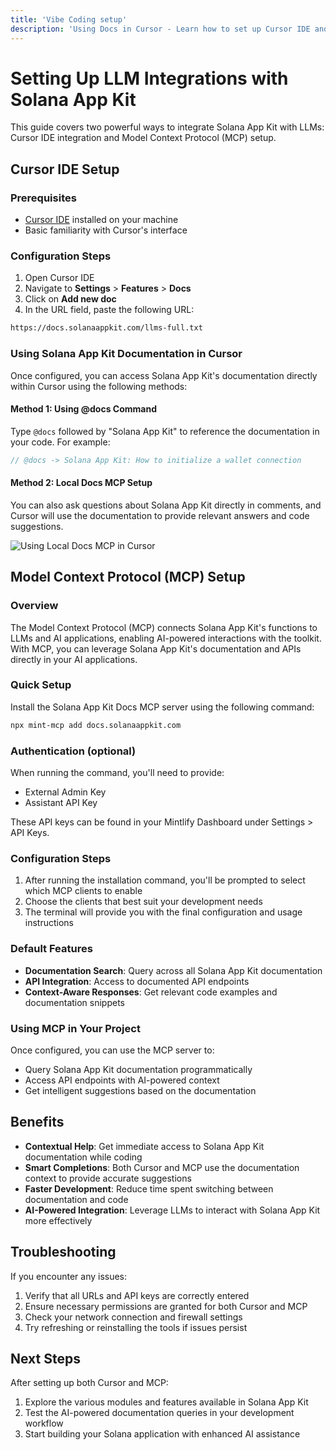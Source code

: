 ```yaml
---
title: 'Vibe Coding setup'
description: 'Using Docs in Cursor - Learn how to set up Cursor IDE and MCP with Solana App Kit documentation'
---
```


# Setting Up LLM Integrations with Solana App Kit

This guide covers two powerful ways to integrate Solana App Kit with LLMs: Cursor IDE integration and Model Context Protocol (MCP) setup.

## Cursor IDE Setup

### Prerequisites

- [Cursor IDE](https://cursor.sh) installed on your machine
- Basic familiarity with Cursor's interface

### Configuration Steps

1. Open Cursor IDE
2. Navigate to **Settings** > **Features** > **Docs**
3. Click on **Add new doc**
4. In the URL field, paste the following URL:

```bash
https://docs.solanaappkit.com/llms-full.txt
```

### Using Solana App Kit Documentation in Cursor

Once configured, you can access Solana App Kit's documentation directly within Cursor using the following methods:

#### Method 1: Using @docs Command

Type `@docs` followed by "Solana App Kit" to reference the documentation in your code. For example:

```typescript
// @docs -> Solana App Kit: How to initialize a wallet connection
```

#### Method 2: Local Docs MCP Setup

You can also ask questions about Solana App Kit directly in comments, and Cursor will use the documentation to provide relevant answers and code suggestions.

![Using Local Docs MCP in Cursor](docs/assets/using-llms/cursormcp.png)

## Model Context Protocol (MCP) Setup

### Overview

The Model Context Protocol (MCP) connects Solana App Kit's functions to LLMs and AI applications, enabling AI-powered interactions with the toolkit. With MCP, you can leverage Solana App Kit's documentation and APIs directly in your AI applications.

### Quick Setup

Install the Solana App Kit Docs MCP server using the following command:

```bash
npx mint-mcp add docs.solanaappkit.com
```

### Authentication (optional)

When running the command, you'll need to provide:
- External Admin Key
- Assistant API Key

These API keys can be found in your Mintlify Dashboard under Settings > API Keys.

### Configuration Steps

1. After running the installation command, you'll be prompted to select which MCP clients to enable
2. Choose the clients that best suit your development needs
3. The terminal will provide you with the final configuration and usage instructions

### Default Features

- **Documentation Search**: Query across all Solana App Kit documentation
- **API Integration**: Access to documented API endpoints
- **Context-Aware Responses**: Get relevant code examples and documentation snippets

### Using MCP in Your Project

Once configured, you can use the MCP server to:
- Query Solana App Kit documentation programmatically
- Access API endpoints with AI-powered context
- Get intelligent suggestions based on the documentation

## Benefits

- **Contextual Help**: Get immediate access to Solana App Kit documentation while coding
- **Smart Completions**: Both Cursor and MCP use the documentation context to provide accurate suggestions
- **Faster Development**: Reduce time spent switching between documentation and code
- **AI-Powered Integration**: Leverage LLMs to interact with Solana App Kit more effectively

## Troubleshooting

If you encounter any issues:

1. Verify that all URLs and API keys are correctly entered
2. Ensure necessary permissions are granted for both Cursor and MCP
3. Check your network connection and firewall settings
4. Try refreshing or reinstalling the tools if issues persist

## Next Steps

After setting up both Cursor and MCP:
1. Explore the various modules and features available in Solana App Kit
2. Test the AI-powered documentation queries in your development workflow
3. Start building your Solana application with enhanced AI assistance
